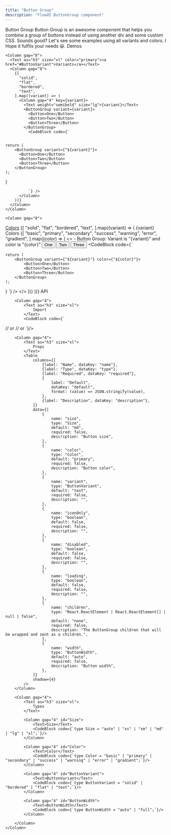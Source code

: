 ```yaml
---
title: "Button Group"
description: "FlowUI ButtonGroup component"
---
```


<Column gap="12">
  <Column gap="8">
    <Text as="h1" size="5xl">Button Group</Text>
  </Column>
  <Column gap="8">
    <Text>Button Group is an awesome component that helps you combine a group of buttons instead of using another div and some custom CSS. Sounds good? Let's see some examples using all variants and colors. I Hope it fulfils your needs 😃.</Text>
    <Text as="h2" size="2xl">Demos</Text>

    <Column gap="8">
      <Text as="h3" size="xl" color="primary"><a href="#ButtonVariant">Variants</a></Text>
      <Column gap="8">
        {[
          "solid",
          "flat",
          "bordered",
          "text",
        ].map((variant) => (
          <Column gap="4" key={variant}>
            <Text weight="semibold" size="lg">{variant}</Text>
            <ButtonGroup variant={variant}>
              <Button>One</Button>
              <Button>Two</Button>
              <Button>Three</Button>
            </ButtonGroup>
              <CodeBlock code={`


    return (
        <ButtonGroup variant={"${variant}"}>
          <Button>One</Button>
          <Button>Two</Button>
          <Button>Three</Button>
        </ButtonGroup>
    );
}

              `} />
          </Column>
        ))}
      </Column>
    </Column>

    <Column gap="8">

[//]: # (<Text as="h3" size="xl">Colors</Text>)
      <Text as="h3" size="xl" color="primary"><a href="#Color">Colors</a></Text>
      <Column gap="8">
        {[
          "solid",
          "flat",
          "bordered",
          "text",
        ].map((variant) => (
          <Column gap="4" key={variant}>
            <Text size="lg" transform="capitalize" customClassName="underline">{variant} Colors</Text>
            {[
              "basic",
              "primary",
              "secondary",
              "success",
              "warning",
              "error",
              "gradient",
            ].map((color) => (
              <>
                <Text>- Button Group: Variant is "{variant}" and color is "{color}"</Text>
                <ButtonGroup variant={variant} color={color} key={color}>
                    <Button>One</Button>
                    <Button>Two</Button>
                    <Button>Three</Button>
                </ButtonGroup>
                <CodeBlock code={`


    return (
        <ButtonGroup variant={"${variant}"} color={"${color}"}>
            <Button>One</Button>
            <Button>Two</Button>
            <Button>Three</Button>
        </ButtonGroup>
    );
}
                `} />
              </>
            ))}
          </Column>
        ))}
      </Column>
    </Column>
  </Column>
    <Column gap="8">
        <Text as="h2" size="2xl">
            API
        </Text>

        <Column gap="4">
            <Text as="h3" size="xl">
                Import
            </Text>
            <CodeBlock code={`
// or
// or
`}/>
        </Column>

        <Column gap="4">
            <Text as="h3" size="xl">
                Props
            </Text>
            <Table
                columns={[
                    {label: "Name", dataKey: "name"},
                    {label: "Type", dataKey: "type"},
                    {label: "Required", dataKey: "required"},
                    {
                        label: "Default",
                        dataKey: "default",
                        format: (value) => JSON.stringify(value),
                    },
                    {label: "Description", dataKey: "description"},
                ]}
                data={[
                    {
                        name: "size",
                        type: "Size",
                        default: "md",
                        required: false,
                        description: "Button size",
                    },
                    {
                        name: "color",
                        type: "Color",
                        default: "primary",
                        required: false,
                        description: "Button color",
                    },
                    {
                        name: "variant",
                        type: "ButtonVariant",
                        default: "text",
                        required: false,
                        description: "",
                    },
                    {
                        name: "iconOnly",
                        type: "boolean",
                        default: false,
                        required: false,
                        description: "",
                    },
                    {
                        name: "disabled",
                        type: "boolean",
                        default: false,
                        required: false,
                        description: "",
                    },
                    {
                        name: "loading",
                        type: "boolean",
                        default: false,
                        required: false,
                        description: "",
                    },
                    {
                        name: "children",
                        type: "React.ReactElement | React.ReactElement[] | null | false",
                        default: "none",
                        required: false,
                        description: "The ButtonGroup children that will be wrapped and sent as a children.",
                    },
                    {
                        name: "width",
                        type: "ButtonWidth",
                        default: "auto",
                        required: false,
                        description: "Button width",
                    },
                ]}
                shadow={4}
            />
        </Column>

        <Column gap="4">
            <Text as="h3" size="xl">
                Types
            </Text>

            <Column gap="4" id="Size">
                <Text>Size</Text>
                <CodeBlock code={`type Size = "auto" | "xs" | "sm" | "md" | "lg" | "xl";`}/>
            </Column>

            <Column gap="4" id="Color">
                <Text>Color</Text>
                <CodeBlock code={`type Color = "basic" | "primary" | "secondary" | "success" | "warning" | "error" | "gradient";`}/>
            </Column>

            <Column gap="4" id="ButtonVariant">
                <Text>ButtonVariant</Text>
                <CodeBlock code={`type ButtonVariant = "solid" | "bordered" | "flat" | "text";`}/>
            </Column>

            <Column gap="4" id="ButtonWidth">
                <Text>ButtonWidth</Text>
                <CodeBlock code={`type ButtonWidth = "auto" | "full";`}/>
            </Column>

        </Column>
    </Column>
</Column>
